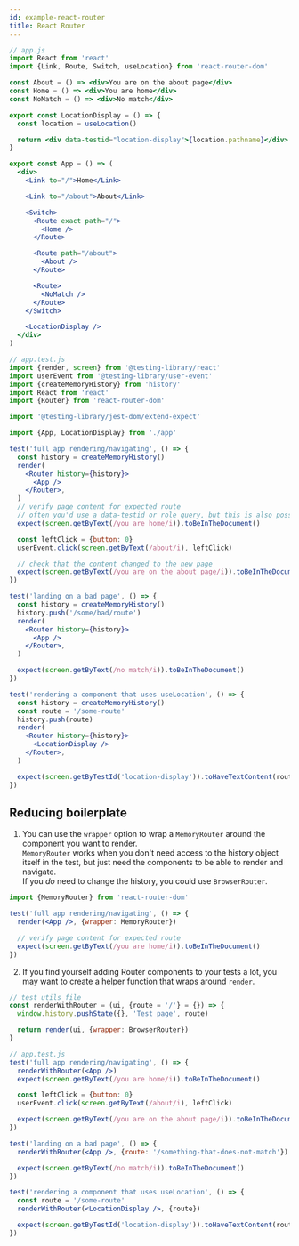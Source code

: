 ```yaml
---
id: example-react-router
title: React Router
---
```


```jsx
// app.js
import React from 'react'
import {Link, Route, Switch, useLocation} from 'react-router-dom'

const About = () => <div>You are on the about page</div>
const Home = () => <div>You are home</div>
const NoMatch = () => <div>No match</div>

export const LocationDisplay = () => {
  const location = useLocation()

  return <div data-testid="location-display">{location.pathname}</div>
}

export const App = () => (
  <div>
    <Link to="/">Home</Link>

    <Link to="/about">About</Link>

    <Switch>
      <Route exact path="/">
        <Home />
      </Route>

      <Route path="/about">
        <About />
      </Route>

      <Route>
        <NoMatch />
      </Route>
    </Switch>

    <LocationDisplay />
  </div>
)
```

```jsx
// app.test.js
import {render, screen} from '@testing-library/react'
import userEvent from '@testing-library/user-event'
import {createMemoryHistory} from 'history'
import React from 'react'
import {Router} from 'react-router-dom'

import '@testing-library/jest-dom/extend-expect'

import {App, LocationDisplay} from './app'

test('full app rendering/navigating', () => {
  const history = createMemoryHistory()
  render(
    <Router history={history}>
      <App />
    </Router>,
  )
  // verify page content for expected route
  // often you'd use a data-testid or role query, but this is also possible
  expect(screen.getByText(/you are home/i)).toBeInTheDocument()

  const leftClick = {button: 0}
  userEvent.click(screen.getByText(/about/i), leftClick)

  // check that the content changed to the new page
  expect(screen.getByText(/you are on the about page/i)).toBeInTheDocument()
})

test('landing on a bad page', () => {
  const history = createMemoryHistory()
  history.push('/some/bad/route')
  render(
    <Router history={history}>
      <App />
    </Router>,
  )

  expect(screen.getByText(/no match/i)).toBeInTheDocument()
})

test('rendering a component that uses useLocation', () => {
  const history = createMemoryHistory()
  const route = '/some-route'
  history.push(route)
  render(
    <Router history={history}>
      <LocationDisplay />
    </Router>,
  )

  expect(screen.getByTestId('location-display')).toHaveTextContent(route)
})
```

## Reducing boilerplate

1. You can use the `wrapper` option to wrap a `MemoryRouter` around the
   component you want to render.  
   `MemoryRouter` works when you don't need access to the history object itself
   in the test, but just need the components to be able to render and
   navigate.  
   If you _do_ need to change the history, you could use `BrowserRouter`.

```jsx
import {MemoryRouter} from 'react-router-dom'

test('full app rendering/navigating', () => {
  render(<App />, {wrapper: MemoryRouter})

  // verify page content for expected route
  expect(screen.getByText(/you are home/i)).toBeInTheDocument()
})
```

2. If you find yourself adding Router components to your tests a lot, you may
   want to create a helper function that wraps around `render`.

```jsx
// test utils file
const renderWithRouter = (ui, {route = '/'} = {}) => {
  window.history.pushState({}, 'Test page', route)

  return render(ui, {wrapper: BrowserRouter})
}
```

```jsx
// app.test.js
test('full app rendering/navigating', () => {
  renderWithRouter(<App />)
  expect(screen.getByText(/you are home/i)).toBeInTheDocument()

  const leftClick = {button: 0}
  userEvent.click(screen.getByText(/about/i), leftClick)

  expect(screen.getByText(/you are on the about page/i)).toBeInTheDocument()
})

test('landing on a bad page', () => {
  renderWithRouter(<App />, {route: '/something-that-does-not-match'})

  expect(screen.getByText(/no match/i)).toBeInTheDocument()
})

test('rendering a component that uses useLocation', () => {
  const route = '/some-route'
  renderWithRouter(<LocationDisplay />, {route})

  expect(screen.getByTestId('location-display')).toHaveTextContent(route)
})
```
